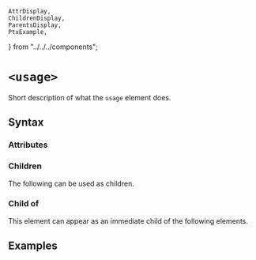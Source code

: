     AttrDisplay,
    ChildrenDisplay,
    ParentsDisplay,
    PtxExample,
} from "../../../components";

# `<usage>`

Short description of what the `usage` element does.

## Syntax

### Attributes

<AttrDisplay name="usage" />

### Children

The following can be used as children.

<ChildrenDisplay name="usage" />

### Child of

This element can appear as an immediate child of the following elements.

<ParentsDisplay name="usage" />

## Examples

    